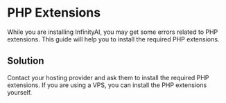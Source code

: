 # PHP Extensions

While you are installing InfinityAI, you may get some errors related to PHP extensions. This guide will help you to install the required PHP extensions.

## Solution

Contact your hosting provider and ask them to install the required PHP extensions. If you are using a VPS, you can install the PHP extensions yourself.